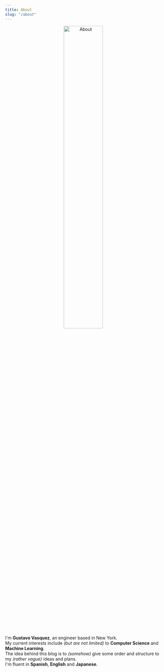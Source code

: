 ```yaml
---
title: About
slug: "/about"
---
```


<div className="header">
  <p align="center">
    <img src={imageUrl} alt= "About" width="50%"/>
  </p>
</div>

I'm **Gustavo Vasquez**, an engineer based in New York. <br />
My current interests include *(but are not limited)* to **Computer Science** and **Machine Learning**. <br />
The idea behind this blog is to *(somehow)* give some order and structure to my *(rather vague)* ideas and plans. <br />
I'm fluent in **Spanish**, **English** and **Japanese**.